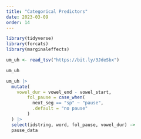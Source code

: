 ```yaml
---
title: "Categorical Predictors"
date: 2023-03-09
order: 14
---
```


```r
library(tidyverse)
library(forcats)
library(marginaleffects)
```

```r
um_uh <- read_tsv("https://bit.ly/3JdeSbx") 
```

```r
um_uh
```

```r
um_uh |> 
  mutate(
    vowel_dur = vowel_end - vowel_start,
        fol_pause = case_when(
          next_seg == "sp" ~ "pause", 
          .default = "no pause"
        )
  ) |> 
  select(idstring, word, fol_pause, vowel_dur) -> 
  pause_data
```
